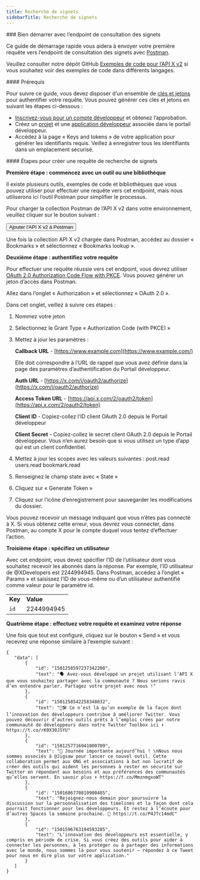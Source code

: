 ```yaml
---
title: Recherche de signets
sidebarTitle: Recherche de signets
---
```



<div id="getting-started-with-the-bookmarks-lookup-endpoint">
  ### Bien démarrer avec l’endpoint de consultation des signets
</div>

Ce guide de démarrage rapide vous aidera à envoyer votre première requête vers l’endpoint de consultation des signets avec [Postman](/fr/tutorials/postman-getting-started).

Veuillez consulter notre dépôt GitHub [Exemples de code pour l’API X v2](https://github.com/xdevplatform/Twitter-API-v2-sample-code) si vous souhaitez voir des exemples de code dans différents langages.

<div id="prerequisites">
  #### Prérequis
</div>

Pour suivre ce guide, vous devez disposer d’un ensemble de [clés et jetons](/fr/resources/fundamentals/authentication) pour authentifier votre requête. Vous pouvez générer ces clés et jetons en suivant les étapes ci-dessous :

- [Inscrivez-vous pour un compte développeur](https://developer.x.com/en/apply-for-access) et obtenez l’approbation.
- Créez un [projet](/fr/resources/fundamentals/projects) et une [application développeur](/fr/resources/fundamentals/developer-apps) associée dans le portail développeur.
- Accédez à la page « Keys and tokens » de votre application pour générer les identifiants requis. Veillez à enregistrer tous les identifiants dans un emplacement sécurisé.

<div id="steps-to-build-a-bookmarks-lookup-request">
  #### Étapes pour créer une requête de recherche de signets
</div>

**Première étape : commencez avec un outil ou une bibliothèque**

Il existe plusieurs outils, exemples de code et bibliothèques que vous pouvez utiliser pour effectuer une requête vers cet endpoint, mais nous utiliserons ici l’outil Postman pour simplifier le processus.

Pour charger la collection Postman de l’API X v2 dans votre environnement, veuillez cliquer sur le bouton suivant :

<Button href="https://app.getpostman.com/run-collection/9956214-784efcda-ed4c-4491-a4c0-a26470a67400">
  Ajouter l’API X v2 à Postman
</Button>

Une fois la collection API X v2 chargée dans Postman, accédez au dossier « Bookmarks » et sélectionnez « Bookmarks lookup ».

**Deuxième étape : authentifiez votre requête**

Pour effectuer une requête réussie vers cet endpoint, vous devrez utiliser [OAuth 2.0 Authorization Code Flow with PKCE](/fr/resources/fundamentals/authentication#oauth-2-0-authorization-code-flow-with-pkce-3). Vous pouvez générer un jeton d’accès dans Postman.

Allez dans l’onglet « Authorization » et sélectionnez « OAuth 2.0 ».

Dans cet onglet, veillez à suivre ces étapes :

1. Nommez votre jeton

2. Sélectionnez le Grant Type « Authorization Code (with PKCE) »

3. Mettez à jour les paramètres :

   **Callback URL** - [https://www.example.com](https://www.example.com/)

   Elle doit correspondre à l’URL de rappel que vous avez définie dans la page des paramètres d’authentification du Portail développeur.

   **Auth URL** - [https://x.com/i/oauth2/authorize](https://x.com/i/oauth2/authorize)

   **Access Token URL** - [https://api.x.com/2/oauth2/token](https://api.x.com/2/oauth2/token)

   **Client ID** - Copiez-collez l’ID client OAuth 2.0 depuis le Portail développeur

   **Client Secret** - Copiez-collez le secret client OAuth 2.0 depuis le Portail développeur. Vous n’en aurez besoin que si vous utilisez un type d’app qui est un client confidentiel.

4. Mettez à jour les scopes avec les valeurs suivantes : post.read users.read bookmark.read

5. Renseignez le champ state avec « State »

6. Cliquez sur « Generate Token »

7. Cliquez sur l’icône d’enregistrement pour sauvegarder les modifications du dossier.

Vous pouvez recevoir un message indiquant que vous n’êtes pas connecté à X. Si vous obtenez cette erreur, vous devrez vous connecter, dans Postman, au compte X pour le compte duquel vous tentez d’effectuer l’action.

**Troisième étape : spécifiez un utilisateur**

Avec cet endpoint, vous devez spécifier l’ID de l’utilisateur dont vous souhaitez recevoir les abonnés dans la réponse. Par exemple, l’ID utilisateur de @XDevelopers est 2244994945. Dans Postman, accédez à l’onglet « Params » et saisissez l’ID de vous-même ou d’un utilisateur authentifié comme valeur pour le paramètre id.

|     |     |
| :--- | :--- |
| **Key** | **Value** |
| `id` | 2244994945 |

**Quatrième étape : effectuez votre requête et examinez votre réponse**

Une fois que tout est configuré, cliquez sur le bouton « Send » et vous recevrez une réponse similaire à l’exemple suivant :

```
{
   "data": [
       {
           "id": "1501258597237342208",
           "text": "🗣 Avez-vous développé un projet utilisant l’API X que vous souhaitez partager avec la communauté ? Nous serions ravis d’en entendre parler. Partagez votre projet avec nous !"
       },
       {
           "id": "1501258542258348032",
           "text": "🧰🛠 Ce n’est là qu’un exemple de la façon dont l’innovation des développeurs contribue à améliorer Twitter. Vous pouvez découvrir d’autres outils prêts à l’emploi créés par notre communauté de développeurs dans notre Twitter Toolbox ici ⬇️ https://t.co/rK0X30JSYU"
       },
       {
           "id": "1501257716941000709",
           "text": "📣 Journée importante aujourd’hui ! \nNous nous sommes associés à @Jigsaw pour lancer ce nouvel outil. Cette collaboration permet aux ONG et associations à but non lucratif de créer des outils qui aident les personnes à rester en sécurité sur Twitter en répondant aux besoins et aux préférences des communautés qu’elles servent. En savoir plus ⬇️ https://t.co/MmznmgxoWT"
       },
       {
           "id": "1501686770810900485",
           "text": "Rejoignez-nous demain pour poursuivre la discussion sur la personnalisation des timelines et la façon dont cela pourrait fonctionner pour les développeurs. Et restez à l’écoute pour d’autres Spaces la semaine prochaine. 👀 https://t.co/P4JTc14mdC"
       },
       {
           "id": "1501596763194593285",
           "text": "L’innovation des développeurs est essentielle, y compris en période de crise. Si vous créez des outils pour aider à connecter les personnes, à les protéger ou à partager des informations avec le monde, nous sommes là pour vous soutenir — répondez à ce Tweet pour nous en dire plus sur votre application."
       }
   ]
}
```